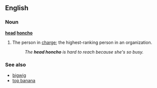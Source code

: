 ==English==
===Noun===
'''[[head]] [[honcho]]'''
#The person in [[charge]]; the highest-ranking person in an organization.
#:''The '''head honcho''' is hard to reach because she's so busy.''

===See also===
*[[bigwig]]
*[[top banana]]